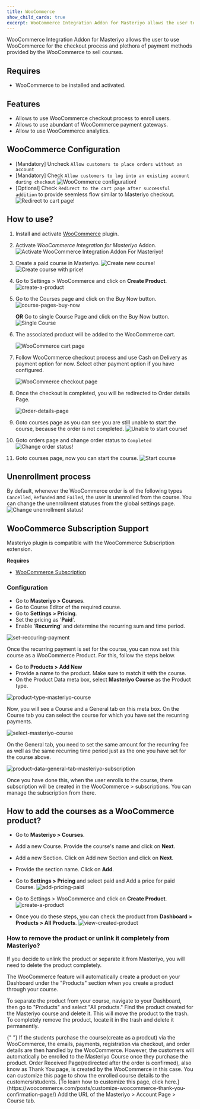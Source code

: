 ```yaml
---
title: WooCommerce
show_child_cards: true
excerpt: WooCommerce Integration Addon for Masteriyo allows the user to use WooCommerce for the checkout process and plethora of payment methods provided by the WooCommerce to sell courses.
---
```


WooCommerce Integration Addon for Masteriyo allows the user to use WooCommerce for the checkout process and plethora of payment methods provided by the WooCommerce to sell courses.

## Requires

- WooCommerce to be installed and activated.

## Features

- Allows to use WooCommerce checkout process to enroll users.
- Allows to use abundant of WooCommerce payment gateways.
- Allow to use WooCommerce analytics.

## WooCommerce Configuration

- [Mandatory] Uncheck `Allow customers to place orders without an account`
- [Mandatory] Check `Allow customers to log into an existing account during checkout`
  ![WooCommerce configuration!](https://i.imgur.com/cip5vlc.png)
- [Optional] Check `Redirect to the cart page after successful addition` to provide seemless flow similar to Masteriyo checkout.
  ![Redirect to cart page!](https://i.imgur.com/oVbwFUp.png)

## How to use?

1. Install and activate [WooCommerce](https://wordpress.org/plugins/woocommerce/) plugin.

2. Activate _WooCommerce Integration for Masteriyo_ Addon.
   ![Activate WooCommerce Integration Addon For Masteriyo!](https://i.imgur.com/qjeYmrQ.png)

3. Create a paid course in Masteriyo.
   ![Create new course!](https://i.imgur.com/w4IFMAq.png)
   ![Create course with price!](https://i.imgur.com/TgmtYbO.png)

4. Go to Settings > WooCommerce and click on **Create Product**.
   ![create-a-product](https://github.com/Masteriyo/masteriyo-docs/assets/90859959/e95a0fc9-51d1-4cbc-8f64-8439a98af9b4)

5. Go to the Courses page and click on the Buy Now button.
   ![course-pages-buy-now](https://github.com/Masteriyo/masteriyo-docs/assets/90859959/f226e0c2-a8c4-4d8d-b4f8-4571d3a71d3b)

   **OR** Go to single Course Page and click on the Buy Now button.
   ![Single Course](https://github.com/Masteriyo/masteriyo-docs/assets/90859959/c5ec6a63-176c-4b6a-b897-cd503351fae5)

6. The associated product will be added to the WooCommerce cart.

   ![WooCommerce cart page](https://github.com/Masteriyo/masteriyo-docs/assets/90859959/30c00d91-e152-43aa-9f16-a4378a37ef44)

7. Follow WooCommerce checkout process and use Cash on Delivery as payment option for now. Select other payment option if you have configured.

   ![WooCommerce checkout page](https://github.com/Masteriyo/masteriyo-docs/assets/90859959/6b6498c3-17b8-4c7d-9a64-b2894163e7e5)

8. Once the checkout is completed, you will be redirected to Order details Page.

   ![Order-details-page](https://github.com/Masteriyo/masteriyo-docs/assets/90859959/d9632c89-dbc0-4354-963c-33a4b87ea764)

9. Goto courses page as you can see you are still unable to start the course, because the order is not completed.
   ![Unable to start course!](https://i.imgur.com/pXBwkY8.png)

10. Goto orders page and change order status to `Completed`
    ![Change order status!](https://i.imgur.com/BRVfMJd.png)

11. Goto courses page, now you can start the course.
    ![Start course](https://i.imgur.com/RSLx2bj.png)

## Unenrollment process

By default, whenever the WooCommerce order is of the following types `Cancelled`, `Refunded` and `Failed`, the user is unenrolled from the course. You can change the unenrollment statuses from the global settings page.
![Change unenrollment status!](https://i.imgur.com/8lTnEUb.png)

## WooCommerce Subscription Support

Masteriyo plugin is compatible with the WooCommerce Subscription extension.

**Requires**

- [WooCommerce Subscription](https://woocommerce.com/document/subscriptions/)

### Configuration

- Go to **Masteriyo > Courses**.
- Go to Course Editor of the required course.
- Go to **Settings > Pricing**.
- Set the pricing as '**Paid**'.
- Enable '**Recurring**' and determine the recurring sum and time period.

![set-reccuring-payment](https://github.com/Masteriyo/masteriyo-docs/assets/75772539/20175e5f-55c5-45b2-80ce-7b021e205bba)

Once the recurring payment is set for the course, you can now set this course as a WooCommerce Product. For this, follow the steps below.

- Go to **Products > Add New**
- Provide a name to the product. Make sure to match it with the course.
- On the Product Data meta box, select **Masteriyo Course** as the Product type.

![product-type-masteriyo-course](https://github.com/Masteriyo/masteriyo-docs/assets/75772539/73e05f16-a379-4006-91a7-9ddbc8489343)

Now, you will see a Course and a General tab on this meta box. On the Course tab you can select the course for which you have set the recurring payments.

![select-masteriyo-course](https://github.com/Masteriyo/masteriyo-docs/assets/75772539/1c7d3a9f-ef38-4a08-b31f-0712d219a125)

On the General tab, you need to set the same amount for the recurring fee as well as the same recurring time period just as the one you have set for the course above.

![product-data-general-tab-masteriyo-subscription](https://github.com/Masteriyo/masteriyo-docs/assets/75772539/297ab29b-8aee-4c34-b90c-1442c09a0f9f)

Once you have done this, when the user enrolls to the course, there subscription will be created in the WooCommerce > subscriptions. You can manage the subscription from there.

## How to add the courses as a WooCommerce product?

- Go to **Masteriyo > Courses**.

- Add a new Course. Provide the course's name and click on **Next**.

- Add a new Section. Click on Add new Section and click on **Next**.

- Provide the section name. Click on **Add**.

- Go to **Settings > Pricing** and select paid and Add a price for paid Course.
  ![add-pricing-paid](https://github.com/Masteriyo/masteriyo-docs/assets/90859959/92fcc417-a1f7-4066-abf7-9c818efeecd9)

- Go to Settings > WooCommerce and click on **Create Product**.
  ![create-a-product](https://github.com/Masteriyo/masteriyo-docs/assets/90859959/e95a0fc9-51d1-4cbc-8f64-8439a98af9b4)

- Once you do these steps, you can check the product from **Dashboard > Products > All Products**.
  ![view-created-product](https://github.com/Masteriyo/masteriyo-docs/assets/90859959/b4ef3a24-ca08-4131-9b79-a0e1108583a0)

### How to remove the product or unlink it completely from Masteriyo?

If you decide to unlink the product or separate it from Masteriyo, you will need to delete the product completely.

The WooCommerce feature will automatically create a product on your Dashboard under the "Products" section when you create a product through your course.

To separate the product from your course, navigate to your Dashboard, then go to "Products" and select "All products." Find the product created for the Masteriyo course and delete it. This will move the product to the trash. To completely remove the product, locate it in the trash and delete it permanently.

<Callout>
  {" "} 
  If the students purchase the course(create as a prodcut) via the WooCommerce, the
  emails, payments, registration via checkout, and order details are then handled
  by the WooCommerce. However, the customers will automatically be enrolled to the
  Masteriyo Course once they purchase the product. Order Received Page(redirected
  after the order is confirmed), also know as Thank You page, is created by the WooCommerce
  in this case. You can customize this page to show the enrolled course details to
  the customers/students. [To learn how to customize this page, click here.](https://woocommerce.com/posts/customize-woocommerce-thank-you-confirmation-page/)
  Add the URL of the Masteriyo > Account Page > Course tab.
</Callout>
